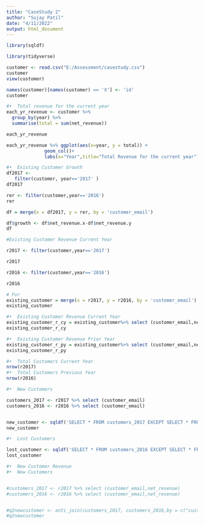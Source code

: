 ```yaml
---
title: "CaseStudy 2"
author: "Sujay Patil"
date: "4/11/2022"
output: html_document
---
```

```r
library(sqldf)
```

```r
library(tidyverse)

customer <- read.csv("E:/Assessment/casestudy.csv")
customer
view(customer)
```

```r

names(customer)[names(customer) == 'X'] <- 'id'
customer

```

```r
#•	Total revenue for the current year
each_yr_revenue <- customer %>%
  group_by(year) %>%
  summarise(total = sum(net_revenue))

each_yr_revenue

each_yr_revenue %>% ggplot(aes(x=year, y = total)) +
              geom_col()+
              labs(x="Year",title="Total Revenue for the current year")
```


```r
#•	Existing Customer Growth
df2017 <-
   filter(customer, year=='2017' )
df2017

rer <- filter(customer,year=='2016')
rer

df = merge(x = df2017, y = rer, by = 'customer_email')

df$growth <- df$net_revenue.x-df$net_revenue.y
df

```
```r
#Existing Customer Revenue Current Year

r2017 <- filter(customer,year=='2017') 

r2017
```

```r
r2016 <- filter(customer,year=='2016')

r2016
```



```r
# For 
existing_customer = merge(x = r2017, y = r2016, by = 'customer_email')
existing_customer
```



```r
#•	Existing Customer Revenue Current Year
existing_customer_r_cy = existing_customer%>% select (customer_email,net_revenue.x, year.x)
existing_customer_r_cy
```



```r
#•	Existing Customer Revenue Prior Year
existing_customer_r_py = existing_customer%>% select (customer_email,net_revenue.y, year.y)
existing_customer_r_py
```



```r
#•	Total Customers Current Year
nrow(r2017)
#•	Total Customers Previous Year
nrow(r2016)
```


```r
#•	New Customers

customers_2017 <- r2017 %>% select (customer_email)
customers_2016 <- r2016 %>% select (customer_email)


new_customer <- sqldf('SELECT * FROM customers_2017 EXCEPT SELECT * FROM customers_2016')
new_customer

```


 
```r
#•	Lost Customers

lost_customer <- sqldf('SELECT * FROM customers_2016 EXCEPT SELECT * FROM customers_2017')
lost_customer
```




```r
#•	New Customer Revenue 
#•	New Customers


#customers_2017 <- r2017 %>% select (customer_email,net_revenue)
#customers_2016 <- r2016 %>% select (customer_email,net_revenue)


#q2newcustomer <- anti_join(customers_2017, customers_2016,by = c("customer_email"))
#q2newcustomer

```
 


